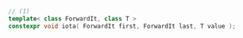 ```cpp
// (1)
template< class ForwardIt, class T >
constexpr void iota( ForwardIt first, ForwardIt last, T value );
```
